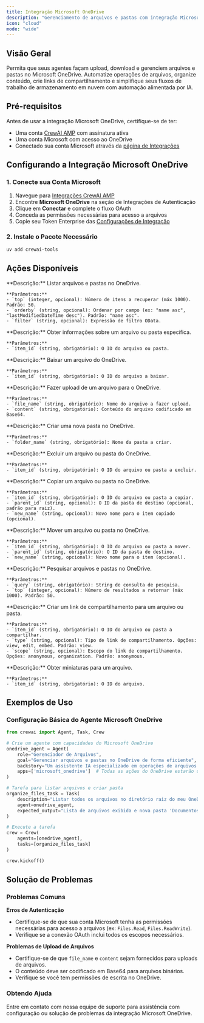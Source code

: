 ```yaml
---
title: Integração Microsoft OneDrive
description: "Gerenciamento de arquivos e pastas com integração Microsoft OneDrive para CrewAI."
icon: "cloud"
mode: "wide"
---
```


## Visão Geral

Permita que seus agentes façam upload, download e gerenciem arquivos e pastas no Microsoft OneDrive. Automatize operações de arquivos, organize conteúdo, crie links de compartilhamento e simplifique seus fluxos de trabalho de armazenamento em nuvem com automação alimentada por IA.

## Pré-requisitos

Antes de usar a integração Microsoft OneDrive, certifique-se de ter:

- Uma conta [CrewAI AMP](https://app.crewai.com) com assinatura ativa
- Uma conta Microsoft com acesso ao OneDrive
- Conectado sua conta Microsoft através da [página de Integrações](https://app.crewai.com/crewai_plus/connectors)

## Configurando a Integração Microsoft OneDrive

### 1. Conecte sua Conta Microsoft

1. Navegue para [Integrações CrewAI AMP](https://app.crewai.com/crewai_plus/connectors)
2. Encontre **Microsoft OneDrive** na seção de Integrações de Autenticação
3. Clique em **Conectar** e complete o fluxo OAuth
4. Conceda as permissões necessárias para acesso a arquivos
5. Copie seu Token Enterprise das [Configurações de Integração](https://app.crewai.com/crewai_plus/settings/integrations)

### 2. Instale o Pacote Necessário

```bash
uv add crewai-tools
```

## Ações Disponíveis

<AccordionGroup>
  <Accordion title="microsoft_onedrive/list_files">
    **Descrição:** Listar arquivos e pastas no OneDrive.

    **Parâmetros:**
    - `top` (integer, opcional): Número de itens a recuperar (máx 1000). Padrão: 50.
    - `orderby` (string, opcional): Ordenar por campo (ex: "name asc", "lastModifiedDateTime desc"). Padrão: "name asc".
    - `filter` (string, opcional): Expressão de filtro OData.
  </Accordion>

  <Accordion title="microsoft_onedrive/get_file_info">
    **Descrição:** Obter informações sobre um arquivo ou pasta específica.

    **Parâmetros:**
    - `item_id` (string, obrigatório): O ID do arquivo ou pasta.
  </Accordion>

  <Accordion title="microsoft_onedrive/download_file">
    **Descrição:** Baixar um arquivo do OneDrive.

    **Parâmetros:**
    - `item_id` (string, obrigatório): O ID do arquivo a baixar.
  </Accordion>

  <Accordion title="microsoft_onedrive/upload_file">
    **Descrição:** Fazer upload de um arquivo para o OneDrive.

    **Parâmetros:**
    - `file_name` (string, obrigatório): Nome do arquivo a fazer upload.
    - `content` (string, obrigatório): Conteúdo do arquivo codificado em Base64.
  </Accordion>

  <Accordion title="microsoft_onedrive/create_folder">
    **Descrição:** Criar uma nova pasta no OneDrive.

    **Parâmetros:**
    - `folder_name` (string, obrigatório): Nome da pasta a criar.
  </Accordion>

  <Accordion title="microsoft_onedrive/delete_item">
    **Descrição:** Excluir um arquivo ou pasta do OneDrive.

    **Parâmetros:**
    - `item_id` (string, obrigatório): O ID do arquivo ou pasta a excluir.
  </Accordion>

  <Accordion title="microsoft_onedrive/copy_item">
    **Descrição:** Copiar um arquivo ou pasta no OneDrive.

    **Parâmetros:**
    - `item_id` (string, obrigatório): O ID do arquivo ou pasta a copiar.
    - `parent_id` (string, opcional): O ID da pasta de destino (opcional, padrão para raiz).
    - `new_name` (string, opcional): Novo nome para o item copiado (opcional).
  </Accordion>

  <Accordion title="microsoft_onedrive/move_item">
    **Descrição:** Mover um arquivo ou pasta no OneDrive.

    **Parâmetros:**
    - `item_id` (string, obrigatório): O ID do arquivo ou pasta a mover.
    - `parent_id` (string, obrigatório): O ID da pasta de destino.
    - `new_name` (string, opcional): Novo nome para o item (opcional).
  </Accordion>

  <Accordion title="microsoft_onedrive/search_files">
    **Descrição:** Pesquisar arquivos e pastas no OneDrive.

    **Parâmetros:**
    - `query` (string, obrigatório): String de consulta de pesquisa.
    - `top` (integer, opcional): Número de resultados a retornar (máx 1000). Padrão: 50.
  </Accordion>

  <Accordion title="microsoft_onedrive/share_item">
    **Descrição:** Criar um link de compartilhamento para um arquivo ou pasta.

    **Parâmetros:**
    - `item_id` (string, obrigatório): O ID do arquivo ou pasta a compartilhar.
    - `type` (string, opcional): Tipo de link de compartilhamento. Opções: view, edit, embed. Padrão: view.
    - `scope` (string, opcional): Escopo do link de compartilhamento. Opções: anonymous, organization. Padrão: anonymous.
  </Accordion>

  <Accordion title="microsoft_onedrive/get_thumbnails">
    **Descrição:** Obter miniaturas para um arquivo.

    **Parâmetros:**
    - `item_id` (string, obrigatório): O ID do arquivo.
  </Accordion>
</AccordionGroup>

## Exemplos de Uso

### Configuração Básica do Agente Microsoft OneDrive

```python
from crewai import Agent, Task, Crew

# Crie um agente com capacidades do Microsoft OneDrive
onedrive_agent = Agent(
    role="Gerenciador de Arquivos",
    goal="Gerenciar arquivos e pastas no OneDrive de forma eficiente",
    backstory="Um assistente IA especializado em operações de arquivos do Microsoft OneDrive e organização.",
    apps=['microsoft_onedrive']  # Todas as ações do OneDrive estarão disponíveis
)

# Tarefa para listar arquivos e criar pasta
organize_files_task = Task(
    description="Listar todos os arquivos no diretório raiz do meu OneDrive e criar uma nova pasta chamada 'Documentos do Projeto'.",
    agent=onedrive_agent,
    expected_output="Lista de arquivos exibida e nova pasta 'Documentos do Projeto' criada."
)

# Execute a tarefa
crew = Crew(
    agents=[onedrive_agent],
    tasks=[organize_files_task]
)

crew.kickoff()
```

## Solução de Problemas

### Problemas Comuns

**Erros de Autenticação**
- Certifique-se de que sua conta Microsoft tenha as permissões necessárias para acesso a arquivos (ex: `Files.Read`, `Files.ReadWrite`).
- Verifique se a conexão OAuth inclui todos os escopos necessários.

**Problemas de Upload de Arquivos**
- Certifique-se de que `file_name` e `content` sejam fornecidos para uploads de arquivos.
- O conteúdo deve ser codificado em Base64 para arquivos binários.
- Verifique se você tem permissões de escrita no OneDrive.

### Obtendo Ajuda

<Card title="Precisa de Ajuda?" icon="headset" href="mailto:support@crewai.com">
  Entre em contato com nossa equipe de suporte para assistência com configuração ou solução de problemas da integração Microsoft OneDrive.
</Card>
